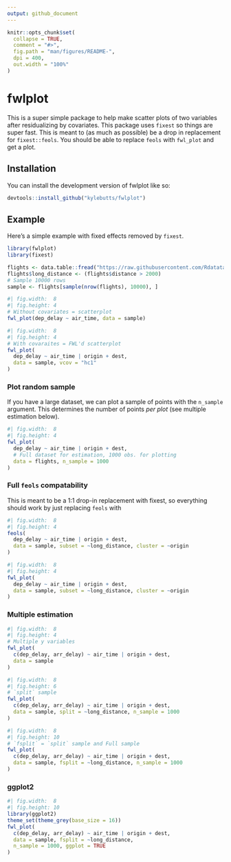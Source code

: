 ```yaml
---
output: github_document
---
```


<!-- README.md is generated from README.Rmd. Please edit that file -->

```r
knitr::opts_chunk$set(
  collapse = TRUE,
  comment = "#>",
  fig.path = "man/figures/README-",
  dpi = 400,
  out.width = "100%"
)
```

# fwlplot

<!-- badges: start -->
<!-- badges: end -->

This is a super simple package to help make scatter plots of two variables after residualizing by covariates. This package uses `fixest` so things are super fast. This is meant to (as much as possible) be a drop in replacement for `fixest::feols`. You should be able to replace `feols` with `fwl_plot` and get a plot.

## Installation

You can install the development version of fwlplot like so:

``` r
devtools::install_github("kylebutts/fwlplot")
```

## Example

Here's a simple example with fixed effects removed by `fixest`. 
```r
library(fwlplot)
library(fixest)

flights <- data.table::fread("https://raw.githubusercontent.com/Rdatatable/data.table/master/vignettes/flights14.csv")
flights$long_distance <- (flights$distance > 2000)
# Sample 10000 rows
sample <- flights[sample(nrow(flights), 10000), ]
```

```r
#| fig.width:  8
#| fig.height: 4
# Without covariates = scatterplot
fwl_plot(dep_delay ~ air_time, data = sample)
```

```r
#| fig.width:  8
#| fig.height: 4
# With covaraites = FWL'd scatterplot
fwl_plot(
  dep_delay ~ air_time | origin + dest,
  data = sample, vcov = "hc1"
)
```

### Plot random sample

If you have a large dataset, we can plot a sample of points with the `n_sample` argument. This determines the number of points *per plot* (see multiple estimation below).

```r
#| fig.width:  8
#| fig.height: 4
fwl_plot(
  dep_delay ~ air_time | origin + dest,
  # Full dataset for estimation, 1000 obs. for plotting
  data = flights, n_sample = 1000
)
```

### Full `feols` compatability

This is meant to be a 1:1 drop-in replacement with fixest, so everything should work by just replacing `feols` with 


```r
#| fig.width:  8
#| fig.height: 4
feols(
  dep_delay ~ air_time | origin + dest,
  data = sample, subset = ~long_distance, cluster = ~origin
)
```
```r
#| fig.width:  8
#| fig.height: 4
fwl_plot(
  dep_delay ~ air_time | origin + dest,
  data = sample, subset = ~long_distance, cluster = ~origin
)
```


### Multiple estimation 

```r
#| fig.width:  8
#| fig.height: 4
# Multiple y variables
fwl_plot(
  c(dep_delay, arr_delay) ~ air_time | origin + dest,
  data = sample
)
```

```r
#| fig.width:  8
#| fig.height: 6
# `split` sample
fwl_plot(
  c(dep_delay, arr_delay) ~ air_time | origin + dest,
  data = sample, split = ~long_distance, n_sample = 1000
)
```

```r
#| fig.width:  8
#| fig.height: 10
# `fsplit` = `split` sample and Full sample
fwl_plot(
  c(dep_delay, arr_delay) ~ air_time | origin + dest,
  data = sample, fsplit = ~long_distance, n_sample = 1000
)
```

### ggplot2

```r
#| fig.width:  8
#| fig.height: 10
library(ggplot2)
theme_set(theme_grey(base_size = 16))
fwl_plot(
  c(dep_delay, arr_delay) ~ air_time | origin + dest,
  data = sample, fsplit = ~long_distance,
  n_sample = 1000, ggplot = TRUE
)
```


